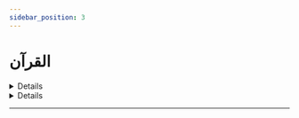 ```yaml
---
sidebar_position: 3
---
```


# القرآن

<details>
< summary style={{fontWeight: "bold"}}>
حكم وضع المصحف في الجيب المحاذي للعورة من الثوب 📃
</summary>

**سؤال:** أحسن الله إليكم وبارك فيكم ونفع بكم الإسلام والمسلمين. يقول السائل حفظكم الله ما حكم وضع المصحف في الجيب المحاذي للعورة من الثوب؟

**جواب:** يا إخوة القاعدة العامة أنه يجب على المؤمن ان يكرم القرآن. ويحرم عليه أن يهينه. فكل ما فيه إهانة للمصحف فإنه حرام. ومن الأفعال ما يدرك العقلاء جميعا انه إهانة، فهذا حرام مطلقا في كل مكان. مثل والعياذ بالله أن يضع المصحف على الأرض ويضع أصابعه على طرف المصحف أصابع رجله. بعض الناس يضع المصحف على الأرض ثم يمد رجليه إلى أن تكاد تركب على المصحف. هذه كل عاقل يدرك أن هذه إهانة. كذلك مثلا أن ينصب المصحف أمامه في دولاب أو كذا ثم يمد رجليه إلى المصحف وإذا قلت له يا أخي اتق الله قال ما الدليل؟ وإذا جئت رفعت رجليك في وجه قال ماذا تفعل ما قليل حياء؟ سبحان الله في كتاب الله ما الدليل وفي وجهك ما يحتاج إلى دليل. هذه كل عاقل يدرك أنها إهانة. ومن الأفعال ما يختلف فيه فالمرجع في ذلك إلى العرف. فما كان قومك يعدونه إهانة للمصحف، فلا يجوز لك أن تفعله. وهذا قد يختلف من بلد إلى بلد. ومن محاسن ديننا يا إخوة مراعاة العرف ومجاراة العادة ما لم تخالف شرع الله. بعض الناس يظن أن الاستقامة تقتضي محاربة العادة. في يبغض الناس في الاستقامة.لأن العادة يا إخوة ترتبط بها النفوس. إبن خلدون. وهو عالم الاجتماع المعروف يقول العادة طبيعة ثانية. العادة تصبح في النفس كأنها طبيعة كأنها من طبيعته، ولا شك في هذه الإخوة. ألا ترون ان الذي يقود السيارة إذا ركب في سيارة.يتصرف كأنه يقود. إذا اقتربت السيارة من الإشارة، ربما مد رجله. أيضا الإنسان متعود إذا اقترب من بيته أن يخرج المفتاح. أحيانا تذهب إلى إنسان إذا اقتربت من الباب تخرج المفتاح. العادة طبيعة ثانية فارتباط النفس بالعادة شديد. ولذلك من محاسن ديننا مراعاة العرف ومجاراة العادة ما لم تخالف الشرع. ولذلك من أصول الدعوة.وأصول الاستقامة ألا تخالف عادة الناس ما لم تكن مخالفة للشرع. لأنك إذا خالفت عادة الناس وهي غير مخالفة للشرع سيبغضون الاستقامة من خلالك. فكثير من الأفعال من جهة التصرفات في قضية المصحف يرجع فيها إلى العرف.لأن الشرع لم يحددها، والقاعدة والضابط أن كل ما ورد به الشرع مطلقا ولا ضابط له فيه ولا في اللغة يرجع فيه إلى العرف. ووضع المصحف في الجيب الجانبي إن كان حال الجلوس فأرى والله أعلم أن في هذا إهانة.لأن الغالب أن الجيب يلتف. أما إذا كان حال القيام فيرجع فيه إلى عرف الناس. هل يعد هذا إهانة أو لا يعد أعاننا الله وإياكم على تعظيم شعائر الله وعلى إكرام المصحف.

<audio controls>
<source src="https://fatawaaudio.blob.core.windows.net/ruhayli/upload1527509523166/1.wav.acc"/>
</audio>

</details>

<details>
< summary style={{fontWeight: "bold"}}>
حكم الاهتزاز عند قراءة القرآن 📃
</summary>

**سؤال:** أثابكم الله. يقول السائل ما حكم الاهتزاز عند قراءة القرآن والمتون العلمية؟

**جواب:** الاهتزاز نوعان: اهتزاز طبعي, في طبع الإنسان. هو من طبعي أنه يهتز. بعض الناس حتى إذا كان يتكلم يهتز. فهذا لا حرج فيه. كون الإنسان ما يتكلف الاهتزاز إذا كان يقرأ القرآن يهتز أو يتقدم أو يتأخر وهو يقرأ القرآن هذا من طبعه لا يتكلف. هذا لا حرج فيه. ولا يطلب من الإنسان أن يتكلف حال القراءة في يقال له أمسك نفسك. هذا يشغله عن القراءة. والنوع الثاني اهتزاز مقصود. تكمل به القراءة في ظن الفاعل يقول مثل التلاوة وتحسين الصوت. فيتعبد الله بهذا الاهتزاز. وهذا الاهتزاز اصله من الصوفية. فإن ذكر الصوفية يقوم على الحركة. ولو رأيتهم وهم يذكرون لاتساءلت هل يذكرون أو يلعبون؟ يقفزون ويقفزون ويقفزون ويقفزون يجلسون ويقومون ويحبون. ويأتي عند الشيخ ويحب على يد الشيخ ويرجع يقفز ويقفز ويقفز ثم يأتي ويحب رجل الشيخ. وفجأة الشيخ يقول. كثير منهم يريدون وجه الله، لكن ما عرفوا الطريق. وسبحان الله أحيانا الأمر لا يحتاج إلى علم فقط يحتاج إلى عقل حتى يدرك الإنسان أن هذا ليس بصواب يعني أن يأتي أناس في يوم عرفة.في يوم عرفة في المخيم وكل واحد معه طبل أكبر منه وطن طن طن طن والشيب يقومون يرقصون يرقصون ويرقصون. والله بالعقل ما يحتاج إلى علم أن هذا ليس بصواب. فالذكر الصوفي قائم على الحركة، ويبنى في الغالب على الإيقاع. وهو ذكر مبتدع. خير من ذكر الله رسول الله صلى الله عليه وسلم. ومن بعده صحابته رضوان الله عليهم. وما كانوا يفعلون هذا. فهذا الاهتزاز على سبيل التعبد أصله من الصوفية من الذكر الصوفي. وهو لا يجوز لأنه بدعة. إذا يجب أن نفرق يا إخوة بين الاهتزاز العادي والذي من طبيعة الإنسان. ولا سيما إذا قرأ بسرعة. فهذا ما ينكر عليه. ولا يساء الظن به. وبين الاهتزاز المقصود الذي يتقرب به إلى الله. وعندنا قاعدة الأصل في المؤمن إذا رأيت أن تحسن به الظن دائما. إذا دار أمر المؤمن بين سيء وحسن، فحمله على الحسن ما لم يدل دليل على خلاف هذا. يعني, دار الأمر في مؤمن بين أن يكون كافر أو لم يكفر. احمله على عدم الكفر ما استطعت إلى ذلك سبيلا. ما لم يدل دليل على خلاف هذا. وهكذا فإذا رأيت أخاك يقرأ وهو يهتز، احمل على الوجه الحسن، وأن هذا من طبعه وتعود عليه ولا يتقرب به إلى الله فلا تحمله على البدعة. نعم.

<audio controls>
<source src="https://fatawaaudio.blob.core.windows.net/ruhayli/upload1527420756581.wav"/>
</audio>

</details>

---